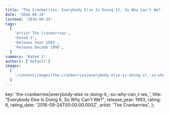 ```yaml
---
title: "The Cranberries: Everybody Else Is Doing It, So Why Can't We? (1993)"
date: '2016-09-24'
lastmod: '2016-09-24'
tags:
  [
    'Artist The Cranberries',
    'Rated 3',
    'Release Year 1993',
    'Release Decade 1990',
  ]
summary: 'Rated 3'
authors: ['default']
images:
  [
    '/content/images/the-cranberries|everybody-else-is-doing-it_-so-why-can_t-we_.jpg',
  ]
---
```


  key: 'the-cranberries|everybody-else-is-doing-it_-so-why-can_t-we_',
  title: "Everybody Else Is Doing It, So Why Can't We?",
  release_year: 1993,
  rating: 6,
  rating_date: '2016-09-24T00:00:00.000Z',
  artist: 'The Cranberries',
};

<MusicRating data={data} />
